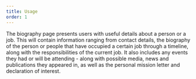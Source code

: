 ```yaml
---
title: Usage
order: 1
---
```



<Paragraph size="lead">
  The biography page presents users with useful details about a person or a job.
  This will contain information ranging from contact details, the biography of
  the person or people that have occupied a certain job through a timeline,
  along with the responsibilities of the current job. It also includes any
  events they had or will be attending - along with possible media, news and
  publications they appeared in, as well as the personal mission letter and
  declaration of interest.
</Paragraph>
